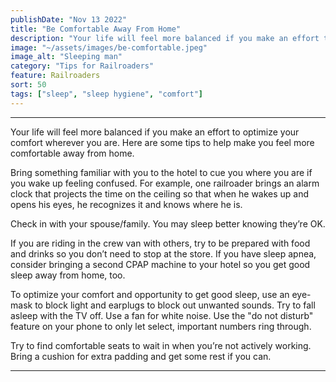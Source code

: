 ```yaml
---
publishDate: "Nov 13 2022"
title: "Be Comfortable Away From Home"
description: "Your life will feel more balanced if you make an effort to optimize your comfort wherever you are. Here are some tips to help make you feel more comfortable away from home."
image: "~/assets/images/be-comfortable.jpeg"
image_alt: "Sleeping man"
category: "Tips for Railroaders"
feature: Railroaders
sort: 50
tags: ["sleep", "sleep hygiene", "comfort"]
---
```


----
Your life will feel more balanced if you make an effort to optimize your comfort wherever you are. Here are some tips to help make you feel more comfortable away from home.

Bring something familiar with you to the hotel to cue you where you are if you wake up feeling confused. For example, one railroader brings an alarm clock that projects the time on the ceiling so that when he wakes up and opens his eyes, he recognizes it and knows where he is.

Check in with your spouse/family. You may sleep better knowing they’re OK.

If you are riding in the crew van with others, try to be prepared with food and drinks so you don’t need to stop at the store. If you have sleep apnea, consider bringing a second CPAP machine to your hotel so you get good sleep away from home, too.

To optimize your comfort and opportunity to get good sleep, use an eye-mask to block light and earplugs to block out unwanted sounds. Try to fall asleep with the TV off. Use a fan for white noise. Use the "do not disturb" feature on your phone to only let select, important numbers ring through.

Try to find comfortable seats to wait in when you’re not actively working. Bring a cushion for extra padding and get some rest if you can.

 ----